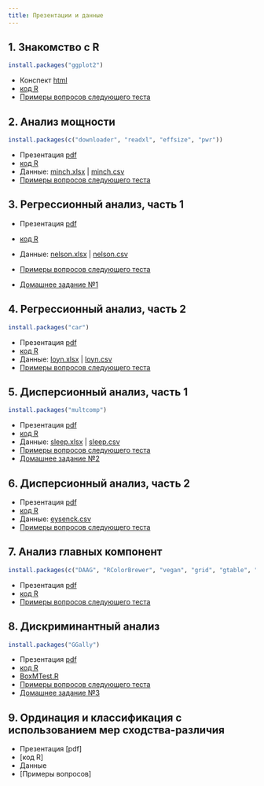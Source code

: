 ```yaml
---
title: Презентации и данные
---
```


## 1. Знакомство с R 

```r
install.packages("ggplot2")
```

- Конспект [html](01_intro_to_r.html)
- [код R](01_intro_to_r.R)
- [Примеры вопросов следующего теста](test_handouts/01-int-handout-test1.pdf)


## 2. Анализ мощности

```r
install.packages(c("downloader", "readxl", "effsize", "pwr"))
```

- Презентация [pdf](02_power.pdf)
- [код R](02_code_power.R)
- Данные: [minch.xlsx](data/minch.xlsx) | [minch.csv](data/minch.csv)
- [Примеры вопросов следующего теста](test_handouts/02-power-handout-test1.pdf)

## 3. Регрессионный анализ, часть 1


- Презентация [pdf](03_regression1.pdf)
- [код R](03_code_regression1.R)
- Данные: [nelson.xlsx](data/nelson.xlsx) | [nelson.csv](data/nelson.csv)
- [Примеры вопросов следующего теста](test_handouts/03-regr-handout-test1.pdf)

- [Домашнее задание №1](hw/hw1_lin-regr-cheddar-assump.zip)

## 4. Регрессионный анализ, часть 2

```r
install.packages("car")
```

- Презентация [pdf](04_regression2.pdf)
- [код R](04_code_regression2.R)
- Данные: [loyn.xlsx](data/loyn.xlsx) | [loyn.csv](data/loyn.csv)
- [Примеры вопросов следующего теста](test_handouts/04-mregr-handout-test1.pdf)

## 5. Дисперсионный анализ, часть 1 

```r
install.packages("multcomp")
```

- Презентация [pdf](05_anova1.pdf)
- [код R](05_code_anova1.R)
- Данные: [sleep.xlsx](data/sleep.xlsx) | [sleep.csv](data/sleep.csv)
- [Примеры вопросов следующего теста](test_handouts/05-anova1-handout-test1.pdf)
- [Домашнее задание №2](hw/hw2_anova2-moon.zip)

## 6. Дисперсионный анализ, часть 2

- Презентация [pdf](06_anova2.pdf)
- [код R](06_code_anova2.R)
- Данные: [eysenck.csv](data/eysenck.csv)
- [Примеры вопросов следующего теста](test_handouts/06-anova2-handout-test1.pdf)

## 7. Анализ главных компонент

```r
install.packages(c("DAAG", "RColorBrewer", "vegan", "grid", "gtable", "HSAUR", "ggrepel"))
```

- Презентация [pdf](07_pca.pdf)
- [код R](07_code_pca.R)
- [Примеры вопросов следующего теста](test_handouts/07-pca-handout-test1.pdf)


## 8. Дискриминантный анализ 

```r
install.packages("GGally")
```

- Презентация [pdf](08_da.pdf)
- [код R](08_code_da.R)
- [BoxMTest.R](BoxMTest.R)
- [Примеры вопросов следующего теста](test_handouts/08-da-handout-test1.pdf)
- [Домашнее задание №3](hw/hw3_pca-da-infarctus.zip)

## 9. Ординация и классификация с использованием мер сходства-различия

- Презентация [pdf]
- [код R]
- Данные
- [Примеры вопросов]
